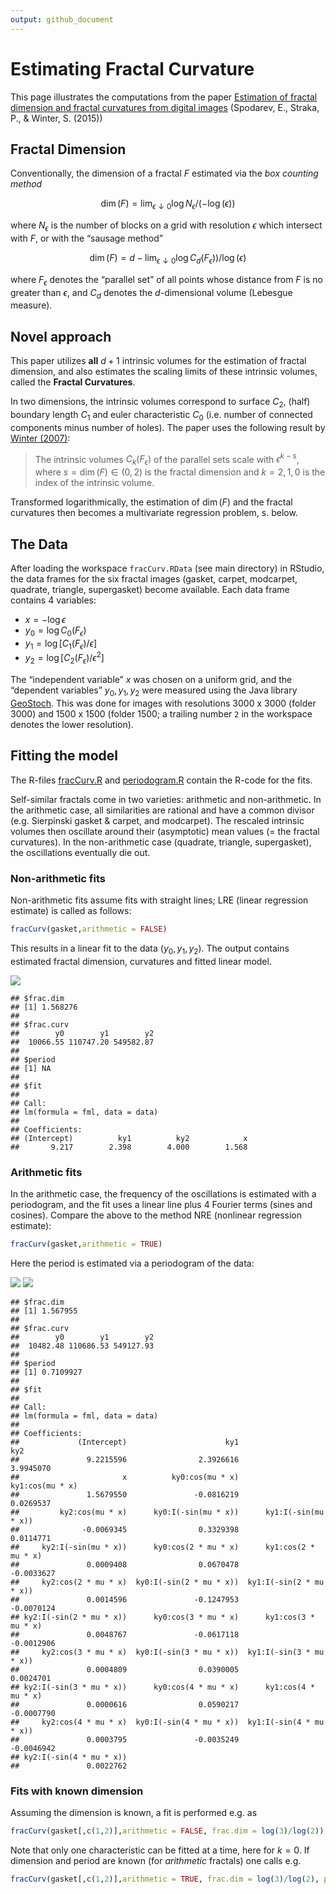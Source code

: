 ```yaml
---
output: github_document
---
```


<!-- Edit README.Rmd instead of README.md -->

# Estimating Fractal Curvature

This page illustrates the computations from the paper [Estimation of fractal dimension and fractal curvatures from digital images](http://arxiv.org/abs/1408.6333) 
(Spodarev, E., Straka, P., & Winter, S. (2015))

## Fractal Dimension

Conventionally, the dimension of a fractal $F$ estimated via the 
*box counting method* 

$$\dim(F) = \lim_{\epsilon \downarrow 0} \log N_\epsilon / (-\log(\epsilon))$$

where $N_\epsilon$ is the number of blocks on a grid with resolution
$\epsilon$ which intersect with $F$, or with the "sausage method"

$$\dim(F) = d - \lim_{\epsilon \downarrow 0} \log C_d(F_\epsilon))
/ \log(\epsilon)$$

where $F_\epsilon$ denotes the "parallel set" of all points whose distance from $F$
is no greater than $\epsilon$, and $C_d$ denotes the $d$-dimensional 
volume (Lebesgue measure). 


## Novel approach

This paper utilizes **all** $d+1$ intrinsic volumes for the estimation of
fractal dimension, and also estimates the scaling limits of these
intrinsic volumes, called the **Fractal Curvatures**. 

In two dimensions, the intrinsic volumes correspond to surface $C_2$,
(half) boundary length $C_1$ and euler characteristic $C_0$ 
(i.e. number of connected components minus number of holes). 
The paper uses the following result by [Winter (2007)](http://www.math.kit.edu/iag4/~winter/media/dissmath629.pdf): 

> The intrinsic volumes $C_k(F_\epsilon)$ of the parallel sets scale
> with $\epsilon^{k-s}$, where $s = \dim(F) \in (0,2)$ is the fractal dimension and $k = 2,1,0$ is the index of
the intrinsic volume. 

Transformed logarithmically, the estimation of $\dim(F)$ and the fractal
curvatures then becomes a multivariate regression problem, s. below. 


## The Data

After loading the workspace `fracCurv.RData` (see main directory) in RStudio, the data frames for the six fractal images (gasket, carpet, modcarpet, quadrate, triangle, supergasket) become available. 
Each data frame contains 4 variables: 

- $x = - \log \epsilon$
- $y_0 = \log C_0(F_\epsilon)$
- $y_1 = \log [C_1(F_\epsilon) / \epsilon]$
- $y_2 = \log [C_2(F_\epsilon) / \epsilon^2]$

The "independent variable" $x$ was chosen on a uniform grid, and the
"dependent variables" $y_0, y_1, y_2$ were measured using the Java library
[GeoStoch](https://www.uni-ulm.de/en/mawi/institute-of-stochastics/overview/software/).
This was done for images with resolutions 3000 x 3000 (folder 3000) and
1500 x 1500 (folder 1500; a trailing number `2` in the workspace denotes
the lower resolution).


## Fitting the model

The R-files [fracCurv.R](./fracCurv.R) and [periodogram.R](./periodogram.R) 
contain the R-code for the fits.


Self-similar fractals come in two varieties: arithmetic and non-arithmetic.
In the arithmetic case, all similarities are rational and have a common
divisor (e.g. Sierpinski gasket & carpet, and modcarpet). 
The rescaled intrinsic volumes then oscillate around their 
(asymptotic) mean values (= the fractal curvatures). 
In the non-arithmetic case (quadrate, triangle, supergasket), the oscillations eventually die out. 


### Non-arithmetic fits

Non-arithmetic fits assume fits with straight lines; 
LRE (linear regression estimate) is called as follows: 


```r
fracCurv(gasket,arithmetic = FALSE)
```

This results in a linear fit to the data 
$(y_0, y_1, y_2)$. The output contains estimated fractal dimension, curvatures and fitted linear model.

![](./figure/LRE-1.png) 

```
## $frac.dim
## [1] 1.568276
## 
## $frac.curv
##        y0        y1        y2 
##  10066.55 110747.20 549582.87 
## 
## $period
## [1] NA
## 
## $fit
## 
## Call:
## lm(formula = fml, data = data)
## 
## Coefficients:
## (Intercept)          ky1          ky2            x  
##       9.217        2.398        4.000        1.568
```

### Arithmetic fits

In the arithmetic case, the frequency of the oscillations is estimated
with a periodogram, and the fit uses a linear line plus 4 Fourier terms
(sines and cosines). 
Compare the above to the method NRE (nonlinear regression estimate): 


```r
fracCurv(gasket,arithmetic = TRUE)
```

Here the period is estimated via a periodogram of the data: 

![](./figure/NRE-1.png) ![](./figure/NRE-2.png) 

```
## $frac.dim
## [1] 1.567955
## 
## $frac.curv
##        y0        y1        y2 
##  10482.48 110686.53 549127.93 
## 
## $period
## [1] 0.7109927
## 
## $fit
## 
## Call:
## lm(formula = fml, data = data)
## 
## Coefficients:
##             (Intercept)                      ky1                      ky2  
##               9.2215596                2.3926616                3.9945070  
##                       x          ky0:cos(mu * x)          ky1:cos(mu * x)  
##               1.5679550               -0.0816219                0.0269537  
##         ky2:cos(mu * x)      ky0:I(-sin(mu * x))      ky1:I(-sin(mu * x))  
##              -0.0069345                0.3329398                0.0114771  
##     ky2:I(-sin(mu * x))      ky0:cos(2 * mu * x)      ky1:cos(2 * mu * x)  
##               0.0009408                0.0670478               -0.0033627  
##     ky2:cos(2 * mu * x)  ky0:I(-sin(2 * mu * x))  ky1:I(-sin(2 * mu * x))  
##               0.0014596               -0.1247953               -0.0070124  
## ky2:I(-sin(2 * mu * x))      ky0:cos(3 * mu * x)      ky1:cos(3 * mu * x)  
##               0.0048767               -0.0617118               -0.0012906  
##     ky2:cos(3 * mu * x)  ky0:I(-sin(3 * mu * x))  ky1:I(-sin(3 * mu * x))  
##               0.0004809                0.0390005                0.0024701  
## ky2:I(-sin(3 * mu * x))      ky0:cos(4 * mu * x)      ky1:cos(4 * mu * x)  
##               0.0000616                0.0590217               -0.0007790  
##     ky2:cos(4 * mu * x)  ky0:I(-sin(4 * mu * x))  ky1:I(-sin(4 * mu * x))  
##               0.0003795               -0.0035249               -0.0046942  
## ky2:I(-sin(4 * mu * x))  
##               0.0022762
```


### Fits with known dimension

Assuming the dimension is known, a fit is performed e.g. as 


```r
fracCurv(gasket[,c(1,2)],arithmetic = FALSE, frac.dim = log(3)/log(2))
```

Note that only one characteristic can be fitted at a time, here for $k = 0$. 
If dimension and period are known (for _arithmetic_ fractals) one calls e.g.


```r
fracCurv(gasket[,c(1,2)],arithmetic = TRUE, frac.dim = log(3)/log(2), period = log(2))
```

